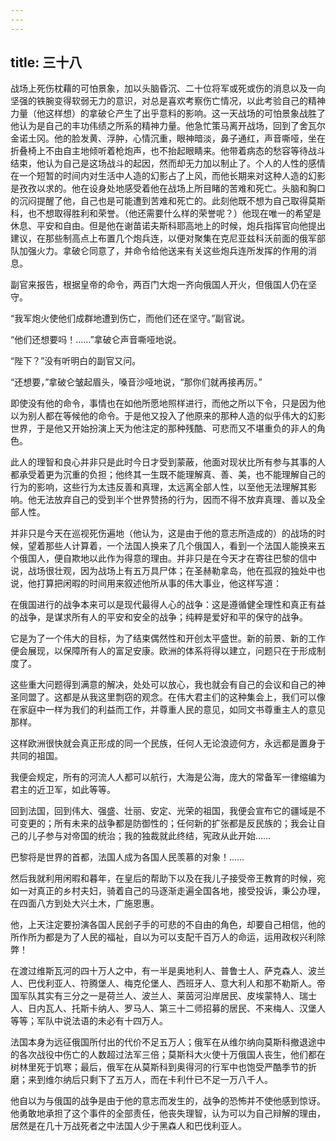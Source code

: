 ```yaml
---
---
---
```

title: 三十八
---



战场上死伤枕藉的可怕景象，加以头脑昏沉、二十位将军或死或伤的消息以及一向坚强的铁腕变得软弱无力的意识，对总是喜欢考察伤亡情况，以此考验自己的精神力量（他这样想）的拿破仑产生了出乎意料的影响。这一天战场的可怕景象战胜了他认为是自己的丰功伟绩之所系的精神力量。他急忙策马离开战场，回到了舍瓦尔金诺土冈。他的脸发黄、浮肿，心情沉重，眼神暗淡，鼻子通红，声音嘶哑，坐在折叠椅上不由自主地倾听着枪炮声，也不抬起眼睛来。他带着病态的愁容等待战斗结束，他认为自己是这场战斗的起因，然而却无力加以制止了。个人的人性的感情在一个短暂的时间内对生活中人造的幻影占了上风，而他长期来对这种人造的幻影是孜孜以求的。他在设身处地感受着他在战场上所目睹的苦难和死亡。头脑和胸口的沉闷提醒了他，自己也是可能遭到苦难和死亡的。此刻他既不想为自己取得莫斯科，也不想取得胜利和荣誉。（他还需要什么样的荣誉呢？）他现在唯一的希望是休息、平安和自由。但是他在谢苗诺夫斯科耶高地上的时候，炮兵指挥官向他提出建议，在那些制高点上布置几个炮兵连，以便对聚集在克尼亚兹科沃前面的俄军部队加强火力。拿破仑同意了，并命令给他送来有关这些炮兵连所发挥的作用的消息。

副官来报告，根据皇帝的命令，两百门大炮一齐向俄国人开火，但俄国人仍在坚守。

“我军炮火使他们成群地遭到伤亡，而他们还在坚守。”副官说。

“他们还想要吗！……”拿破仑声音嘶哑地说。

“陛下？”没有听明白的副官又问。

“还想要，”拿破仑皱起眉头，嗓音沙哑地说，“那你们就再接再厉。”

即使没有他的命令，事情也在如他所愿地照样进行，而他之所以下令，只是因为他以为别人都在等候他的命令。于是他又投入了他原来的那种人造的似乎伟大的幻影世界，于是他又开始扮演上天为他注定的那种残酷、可悲而又不堪重负的非人的角色。

此人的理智和良心并非只是此时今日才受到蒙蔽，他面对现状比所有参与其事的人都承受着更为沉重的负担；他终其一生既不能理解真、善、美，也不能理解自己的行为的影响，这些行为太违反善和真理，太远离全部人性，以至他无法理解其影响。他无法放弃自己的受到半个世界赞扬的行为，因而不得不放弃真理、善以及全部人性。

并非只是今天在巡视死伤遍地（他认为，这是由于他的意志所造成的）的战场的时候，望着那些人计算着，一个法国人换来了几个俄国人，看到一个法国人能换来五个俄国人，便自欺地以此作为得意的理由。并非只是在今天才在寄往巴黎的信中说，战场很壮观，因为战场上有五万具尸体；在圣赫勒拿岛，他在孤寂的独处中也说，他打算把闲暇的时间用来叙述他所从事的伟大事业，他这样写道：

在俄国进行的战争本来可以是现代最得人心的战争：这是遵循健全理性和真正有益的战争，是谋求所有人的平安和安全的战争；纯粹是爱好和平的保守的战争。

它是为了一个伟大的目标，为了结束偶然性和开创太平盛世。新的前景、新的工作便会展现，以保障所有人的富足安康。欧洲的体系将得以建立，问题只在于形成制度了。

这些重大问题得到满意的解决，处处可以放心，我也就会有自己的会议和自己的神圣同盟了。这都是从我这里剽窃的观念。在伟大君主们的这种集会上，我们可以像在家庭中一样为我们的利益而工作，并尊重人民的意见，如同文书尊重主人的意见那样。

这样欧洲很快就会真正形成的同一个民族，任何人无论浪迹何方，永远都是置身于共同的祖国。

我便会规定，所有的河流人人都可以航行，大海是公海，庞大的常备军一律缩编为君主的近卫军，如此等等。

回到法国，回到伟大、强盛、壮丽、安定、光荣的祖国，我便会宣布它的疆域是不可变更的；所有未来的战争都是防御性的；任何新的扩张都是反民族的；我会让自己的儿子参与对帝国的统治；我的独裁就此终结，宪政从此开始……

巴黎将是世界的首都，法国人成为各国人民羡慕的对象！……

然后我就利用闲暇和暮年，在皇后的帮助下以及在我儿子接受帝王教育的时候，宛如一对真正的乡村夫妇，骑着自己的马逐渐走遍全国各地，接受投诉，秉公办理，在四面八方到处大兴土木，广施恩惠。

他，上天注定要扮演各国人民刽子手的可悲的不自由的角色，却要自己相信，他的所作所为都是为了人民的福祉，自以为可以支配千百万人的命运，运用政权兴利除弊！

在渡过维斯瓦河的四十万人之中，有一半是奥地利人、普鲁士人、萨克森人、波兰人、巴伐利亚人、符腾堡人、梅克伦堡人、西班牙人、意大利人和那不勒斯人。帝国军队其实有三分之一是荷兰人、波兰人、莱茵河沿岸居民、皮埃蒙特人、瑞士人、日内瓦人、托斯卡纳人、罗马人、第三十二师招募的居民、不来梅人、汉堡人等等；军队中说法语的未必有十四万人。

法国本身为远征俄国所付出的代价不足五万人；俄军在从维尔纳向莫斯科撤退途中的各次战役中伤亡的人数超过法军三倍；莫斯科大火使十万俄国人丧生，他们都在树林里死于饥寒；最后，俄军在从莫斯科到奥得河的行军中也饱受严酷季节的折磨；来到维尔纳后只剩下了五万人，而在卡利什已不足一万八千人。

他自以为与俄国的战争是由于他的意志而发生的，战争的恐怖并不使他感到惊讶。他勇敢地承担了这个事件的全部责任，他丧失理智，认为可以为自己辩解的理由，居然是在几十万战死者之中法国人少于黑森人和巴伐利亚人。